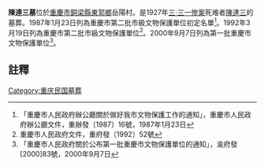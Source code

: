 {{msg:重慶市文物保護單位
|名稱 = [[331殉難志士墓地|「3．31」殉難志士墓地]]-陳達三墓
|編號 = 10
|圖片 = 
|級別 = 3
|分類 = 
|時代 = 現代
|地点 = [[江北區|江北區]]五里店、[[九龍坡區|九龍坡區]][[南泉鎮|南泉鎮]]李遠蓉墓、[[江津縣|江津縣]]漆南薰墓、冉均墓、[[銅梁縣|銅梁縣]]陳達三墓
|坐標 = 
|登錄 = 1987年1月23日
}}
{{msg:重慶市文物保護單位
|名稱 = [[331殉難志士墓地|「3．31」殉難志士墓地]]-陳達三墓
|編號 = 5
|圖片 = 
|級別 = 4
|分類 = 
|時代 = 1927年
|地点 = [[江北區|江北區]]五里店
|坐標 = 
|登錄 = 1992年3月19日
}}
{{msg:重慶市文物保護單位
|名稱 = [[重慶「三三一」慘案烈士墓|重慶「三·三一」慘案烈士墓]]-陳達三墓
|編號 = 100
|圖片 = 
|級別 = 5
|分類 = 
|時代 = 1927年
|地点 = [[江北區|江北區]][[觀音橋鄉|觀音橋鄉]]五里店村（群葬墓地）、[[巴南區|巴南區]][[南泉鎮|南泉鎮]]南泉路31-34號（李遠蓉墓）、[[江津市_(四川)|江津市]][[李市鎮|李市鎮]]五斗村（漆南薰墓）、江津市[[津福鄉|津福鄉]]（冉均墓）、[[銅梁縣|銅梁縣]][[東郭鄉|東郭鄉]]岳陽村（陳達三墓）
|坐標 = 
|登錄 = 2000年9月7日
}}
'''陳達三墓'''位於[[重慶市|重慶市]][[銅梁縣|銅梁縣]][[東郭鄉|東郭鄉]]岳陽村。是1927年[[三·三一惨案|三·三一惨案]]死难者[[陳達三|陳達三]]的墓葬。1987年1月23日列為重慶市第二批市級文物保護單位初定名單<ref>「重慶市人民政府辦公廳關於做好我市文物保護工作的通知」，重慶市人民政府辦公廳文件，重辦發〔1987〕16號，1987年1月23日</ref>。1992年3月19日列為重慶市第二批市級文物保護單位<ref>重慶市人民政府文件，重府發〔1992〕52號</ref>。2000年9月7日列為第一批重慶市文物保護單位<ref>「重慶市人民政府關於公布第一批重慶市文物保護單位的通知」，渝府發[2000]83號，2000年9月7日</ref>。
== 註釋 ==
{{reflist}}
{{文物保護單位小作品}}
[[Category:重庆民国墓葬|Category:重庆民国墓葬]]